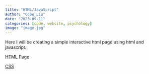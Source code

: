 ```yaml
---
title: "HTML/JavaScript"
author: "Cobe Liu"
date: "2023-09-11"
categories: [code, website, psychology]
image: "image.jpg"
---
```


Here I will be creating a simple interactive html page using html and javascript.

[HTML Page](simple.html)

[CSS](style.css)